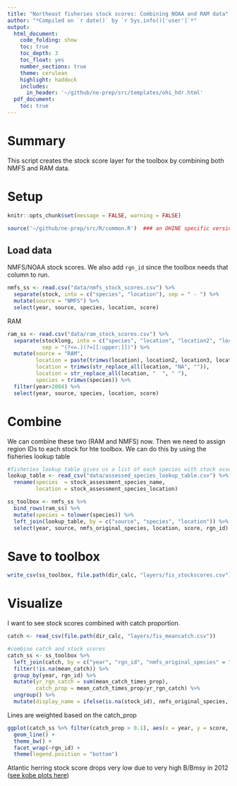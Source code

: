 ```yaml
---
title: "Northeast fisheries stock scores: Combining NOAA and RAM data"
author: "*Compiled on `r date()` by `r Sys.info()['user']`*"
output: 
  html_document:
    code_folding: show
    toc: true
    toc_depth: 3
    toc_float: yes
    number_sections: true
    theme: cerulean
    highlight: haddock
    includes: 
      in_header: '~/github/ne-prep/src/templates/ohi_hdr.html'
  pdf_document:
    toc: true
---
```


# Summary

This script creates the stock score layer for the toolbox by combining both NMFS and RAM data.

# Setup
``` r

knitr::opts_chunk$set(message = FALSE, warning = FALSE)

source('~/github/ne-prep/src/R/common.R')  ### an OHINE specific version of common.R
```

## Load data

NMFS/NOAA stock scores. We also add `rgn_id` since the toolbox needs that column to run.
```r
nmfs_ss <- read.csv("data/nmfs_stock_scores.csv") %>% 
  separate(stock, into = c("species", "location"), sep = " - ") %>%
  mutate(source = "NMFS") %>%
  select(year, source, species, location, score)
```

RAM
```r
ram_ss <- read.csv("data/ram_stock_scores.csv") %>% 
  separate(stocklong, into = c("species", "location", "location2", "location3", "location4", "location5"), 
           sep = "(?<=.)(?=[[:upper:]])") %>%
  mutate(source = "RAM",
         location = paste(trimws(location), location2, location3, location4, location5),
         location = trimws(str_replace_all(location, "NA", "")),
         location = str_replace_all(location, "  ", " "),
         species = trimws(species)) %>%
  filter(year>2004) %>%
  select(year, source, species, location, score) 
```

# Combine

We can combine these two (RAM and NMFS) now. Then we need to assign region IDs to each stock for hte toolbox. We can do this by using the fisheries lookup table

```r
#fisheries lookup table gives us a list of each species with stock assessment plus info on where they are
lookup_table <- read_csv("data/assessed_species_lookup_table.csv") %>%
  rename(species  = stock_assessment_species_name,
         location = stock_assessment_species_location)

ss_toolbox <- nmfs_ss %>%
  bind_rows(ram_ss) %>%
  mutate(species = tolower(species)) %>%
  left_join(lookup_table, by = c("source", "species", "location")) %>%
  select(year, source, nmfs_original_species, location, score, rgn_id)
```


# Save to toolbox
```r
write_csv(ss_toolbox, file.path(dir_calc, "layers/fis_stockscores.csv"))
```

# Visualize

I want to see stock scores combined with catch proportion.

```r
catch <- read_csv(file.path(dir_calc, "layers/fis_meancatch.csv"))

#combine catch and stock scores
catch_ss <- ss_toolbox %>%
  left_join(catch, by = c("year", "rgn_id", "nmfs_original_species" = "species")) %>%
  filter(!is.na(mean_catch)) %>%
  group_by(year, rgn_id) %>%
  mutate(yr_rgn_catch = sum(mean_catch_times_prop),
         catch_prop = mean_catch_times_prop/yr_rgn_catch) %>%
  ungroup() %>%
  mutate(display_name = ifelse(is.na(stock_id), nmfs_original_species, stock_id))
```

Lines are weighted based on the catch_prop

```r
ggplot(catch_ss %>% filter(catch_prop > 0.1), aes(x = year, y = score, color = display_name, size=catch_prop)) +
  geom_line() +
  theme_bw() +
  facet_wrap(~rgn_id) +
  theme(legend.position = "bottom")
```

Atlantic herring stock score drops very low due to very high B/Bmsy in 2012 ([see kobe plots here]( https://ohi-northeast.github.io/ne-prep/prep/fis/stock_status_noaa.html#32_visualize))











